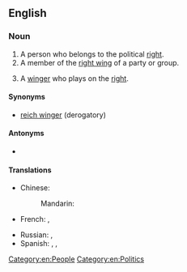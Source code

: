 {{also|rightwinger}}

==English==

===Noun===
{{en-noun}}

# A person who belongs to the political [[right]].
# A member of the [[right wing]] of a party or group.
# {{lb|en|sports}} A [[winger]] who plays on the [[right]].

====Synonyms====
* [[reich winger]] (derogatory)

====Antonyms====
* {{l|en|left-winger}}

====Translations====
{{trans-top|a person who belongs to the political right}}
* Chinese:
*: Mandarin: {{t|cmn|右翼分子|tr=yòuyì fènzi|sc=Hani}}
* French: {{t|fr|ailier droit|m}}, {{t|fr|ailière droite|f}}
{{trans-mid}}
* Russian: {{t+|ru|пра́вый|m}}, {{t+|ru|правый|f|alt=пра́вая}}
* Spanish: {{t+|es|derechista|m|f}}, {{t+|es|momio|m}} {{qualifier|colloquial, pejorative, Chile}}, {{t|es|momia|f}} {{qualifier|colloquial, pejorative, rare, Chile}}
{{trans-bottom}}

[[Category:en:People]]
[[Category:en:Politics]]